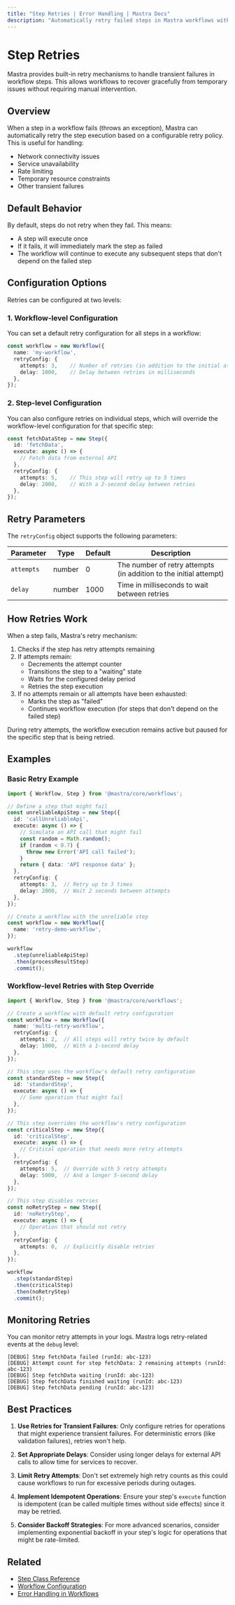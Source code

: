 ```yaml
---
title: "Step Retries | Error Handling | Mastra Docs"
description: "Automatically retry failed steps in Mastra workflows with configurable retry policies."
---
```


# Step Retries

Mastra provides built-in retry mechanisms to handle transient failures in workflow steps. This allows workflows to recover gracefully from temporary issues without requiring manual intervention.

## Overview

When a step in a workflow fails (throws an exception), Mastra can automatically retry the step execution based on a configurable retry policy. This is useful for handling:

- Network connectivity issues
- Service unavailability
- Rate limiting
- Temporary resource constraints
- Other transient failures

## Default Behavior

By default, steps do not retry when they fail. This means:

- A step will execute once
- If it fails, it will immediately mark the step as failed
- The workflow will continue to execute any subsequent steps that don't depend on the failed step

## Configuration Options

Retries can be configured at two levels:

### 1. Workflow-level Configuration

You can set a default retry configuration for all steps in a workflow:

```typescript
const workflow = new Workflow({
  name: 'my-workflow',
  retryConfig: {
    attempts: 3,    // Number of retries (in addition to the initial attempt)
    delay: 1000,    // Delay between retries in milliseconds
  },
});
```

### 2. Step-level Configuration

You can also configure retries on individual steps, which will override the workflow-level configuration for that specific step:

```typescript
const fetchDataStep = new Step({
  id: 'fetchData',
  execute: async () => {
    // Fetch data from external API
  },
  retryConfig: {
    attempts: 5,    // This step will retry up to 5 times
    delay: 2000,    // With a 2-second delay between retries
  },
});
```

## Retry Parameters

The `retryConfig` object supports the following parameters:

| Parameter | Type | Default | Description |
|-----------|------|---------|-------------|
| `attempts` | number | 0 | The number of retry attempts (in addition to the initial attempt) |
| `delay` | number | 1000 | Time in milliseconds to wait between retries |

## How Retries Work

When a step fails, Mastra's retry mechanism:

1. Checks if the step has retry attempts remaining
2. If attempts remain:
   - Decrements the attempt counter
   - Transitions the step to a "waiting" state
   - Waits for the configured delay period
   - Retries the step execution
3. If no attempts remain or all attempts have been exhausted:
   - Marks the step as "failed"
   - Continues workflow execution (for steps that don't depend on the failed step)

During retry attempts, the workflow execution remains active but paused for the specific step that is being retried.

## Examples

### Basic Retry Example

```typescript
import { Workflow, Step } from '@mastra/core/workflows';

// Define a step that might fail
const unreliableApiStep = new Step({
  id: 'callUnreliableApi',
  execute: async () => {
    // Simulate an API call that might fail
    const random = Math.random();
    if (random < 0.7) {
      throw new Error('API call failed');
    }
    return { data: 'API response data' };
  },
  retryConfig: {
    attempts: 3,  // Retry up to 3 times
    delay: 2000,  // Wait 2 seconds between attempts
  },
});

// Create a workflow with the unreliable step
const workflow = new Workflow({
  name: 'retry-demo-workflow',
});

workflow
  .step(unreliableApiStep)
  .then(processResultStep)
  .commit();
```

### Workflow-level Retries with Step Override

```typescript
import { Workflow, Step } from '@mastra/core/workflows';

// Create a workflow with default retry configuration
const workflow = new Workflow({
  name: 'multi-retry-workflow',
  retryConfig: {
    attempts: 2,  // All steps will retry twice by default
    delay: 1000,  // With a 1-second delay
  },
});

// This step uses the workflow's default retry configuration
const standardStep = new Step({
  id: 'standardStep',
  execute: async () => {
    // Some operation that might fail
  },
});

// This step overrides the workflow's retry configuration
const criticalStep = new Step({
  id: 'criticalStep',
  execute: async () => {
    // Critical operation that needs more retry attempts
  },
  retryConfig: {
    attempts: 5,  // Override with 5 retry attempts
    delay: 5000,  // And a longer 5-second delay
  },
});

// This step disables retries
const noRetryStep = new Step({
  id: 'noRetryStep',
  execute: async () => {
    // Operation that should not retry
  },
  retryConfig: {
    attempts: 0,  // Explicitly disable retries
  },
});

workflow
  .step(standardStep)
  .then(criticalStep)
  .then(noRetryStep)
  .commit();
```

## Monitoring Retries

You can monitor retry attempts in your logs. Mastra logs retry-related events at the `debug` level:

```
[DEBUG] Step fetchData failed (runId: abc-123)
[DEBUG] Attempt count for step fetchData: 2 remaining attempts (runId: abc-123)
[DEBUG] Step fetchData waiting (runId: abc-123)
[DEBUG] Step fetchData finished waiting (runId: abc-123)
[DEBUG] Step fetchData pending (runId: abc-123)
```

## Best Practices

1. **Use Retries for Transient Failures**: Only configure retries for operations that might experience transient failures. For deterministic errors (like validation failures), retries won't help.

2. **Set Appropriate Delays**: Consider using longer delays for external API calls to allow time for services to recover.

3. **Limit Retry Attempts**: Don't set extremely high retry counts as this could cause workflows to run for excessive periods during outages.

4. **Implement Idempotent Operations**: Ensure your step's `execute` function is idempotent (can be called multiple times without side effects) since it may be retried.

5. **Consider Backoff Strategies**: For more advanced scenarios, consider implementing exponential backoff in your step's logic for operations that might be rate-limited.

## Related

- [Step Class Reference](./step-class.mdx)
- [Workflow Configuration](./workflow.mdx)
- [Error Handling in Workflows](../../workflows/error-handling.mdx)
